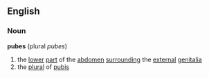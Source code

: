 ==English==
===Noun===
'''pubes'''  (plural ''pubes'')
#the [[lower]] [[part]] of the [[abdomen]] [[surrounding]] the [[external]] [[genitalia]]
#the [[plural]] of [[pubis]]